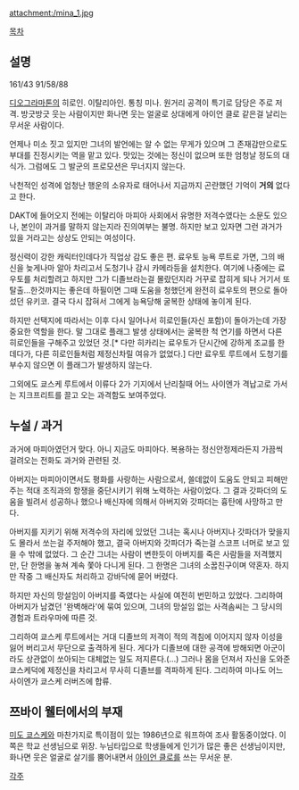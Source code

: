attachment:/mina_1.jpg

[[목차]]

== 설명 ==
161/43
91/58/88

[[디오그라마톤]]의 히로인. 이탈리아인. 통칭 미나. 원거리 공격이 특기로 담당은 주로 저격. 방긋방긋 웃는 사람이지만 화나면 웃는 얼굴로 상대에게 아이언 클로 같은걸 날리는 무서운 사람이다.

언제나 미소 짓고 있지만 그녀의 발언에는 알 수 없는 무게가 있으며 그 존재감만으로도 부대를 진정시키는 역을 맡고 있다. 맛있는 것에는 정신이 없으며 또한 엄청날 정도의 대식가. 그럼에도 그 발군의 프로모션은 무너지지 않는다.

낙천적인 성격에 엄청난 행운의 소유자로 태어나서 지금까지 곤란했던 기억이 '''거의''' 없다고 한다.

DAKT에 들어오지 전에는 이탈리아 마피아 사회에서 유명한 저격수였다는 소문도 있으나, 본인이 과거를 말하지 않는지라 진의여부는 불명. 하지만 보고 있자면 그런 과거가 있을 거라고는 상상도 안되는 여성이다. 

정신력이 강한 캐릭터인데다가 직업상 감도 좋은 편. 료우토 능욕 루트로 가면, 그의 배신을 늦게나마 알아 차리고서 도청기나 감시 카메라등을 설치한다. 여기에 나중에는 료우토를 처리할려고 하지만 그가 디졸브라는걸 몰랐던지라 거꾸로 잡히게 되나 거기서 또 탈출…한것까지는 좋은데 하필이면 그때 도움을 청했던게 완전히 료우토의 편으로 돌아섰던 유키코. 결국 다시 잡혀서 그에게 능욕당해 굴복한 상태에 놓이게 된다.

하지만 선택지에 따라서는 이후 다시 일어나서 히로인들(자신 포함)이 돌아가는데 가장 중요한 역할을 한다. 말 그대로 플래그 발생 상태에서는 굴복한 척 연기를 하면서 다른 히로인들을 구해주고 있었던 것.[* 다만 히카리는 료우토가 단시간에 강하게 조교를 한데다가, 다른 히로인들처럼 제정신차릴 여유가 없었다.] 다만 료우토 루트에서 도청기를 부수지 않으면 이 플래그가 발생하지 않는다. 

그외에도 쿄스케 루트에서 이류다 2가 기지에서 난리칠때 어느 사이엔가 격납고로 가서는 지크프리트를 끌고 오는 과격함도 보여주었다.

== 누설 / 과거 ==
과거에 마피아였던거 맞다. 아니 지금도 마피아다. 복용하는 정신안정제라든지 가끔씩 걸려오는 전화도 과거와 관련된 것.

아버지는 마피아이면서도 평화를 사랑하는 사람으로서, 쓸데없이 도움도 안되고 피해만 주는 적대 조직과의 항쟁을 중단시키기 위해 노력하는 사람이었다. 그 결과 갓파더의 도움을 빌려서 성공하나 했으나 배신자에 의해서 아버지와 갓파더는 흉탄에 사망하고 만다.

아버지를 지키기 위해 저격수의 자리에 있었던 그녀는 혹시나 아버지나 갓파더가 맞을지도 몰라서 쏘는걸 주저해야 했고, 결국 아버지와 갓파더가 죽는걸 스코프 너머로 보고 있을 수 밖에 없었다. 그 순간 그녀는 사람이 변한듯이 아버지를 죽은 사람들을 저격했지만, 단 한명을 놓쳐 계속 쫓아 다니게 된다. 그 한명은 그녀의 소꿉친구이며 약혼자. 하지만 작중 그 배신자도 처리하고 강바닥에 묻어 버렸다.

하지만 자신의 망설임이 아버지를 죽였다는 사실에 여전히 번민하고 있었다. 그리하여 아버지가 남겼던 '완벽해라'에 묶여 있으며, 그녀의 망설임 없는 사격솜씨는 그 당시의 경험과 트라우마에 따른 것. 

그리하여 쿄스케 루트에서는 거대 디졸브의 저격이 적의 격침에 이어지지 않자 이성을 잃어 버리고서 무단으로 출격하게 된다. 게다가 디졸브에 대한 공격에 방해되면 아군이라도 상관없이 쏘아되는 대체없는 일도 저지른다.(…) 그러나 몸을 던져서 자신을 도와준 쿄스케덕에 제정신을 차리고서 무사히 디졸브를 격파하게 된다. 그리하여 미나도 어느 사이엔가 쿄스케 러버즈에 합류.

== 쯔바이 웰터에서의 부재 ==
[[미도 쿄스케]]와 마찬가지로 특이점이 있는 1986년으로 워프하여 조사 활동중이었다. 이쪽은 학교 선생님으로 위장. 누님타입으로 학생들에게 인기가 많은 좋은 선생님이지만, 화나면 웃은 얼굴로 살기를 뿜어내면서 [[아이언 클로]]를 쓰는 무서운 분.

[[각주]]
